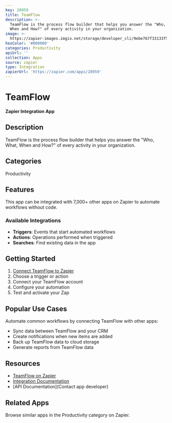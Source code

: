 ```yaml
---
key: 28959
title: TeamFlow
description: >-
  TeamFlow is the process flow builder that helps you answer the "Who, What,
  When and How?" of every activity in your organization.
image: >-
  https://zapier-images.imgix.net/storage/developer_cli/9ebe767f33133f54d042bc46733b9807.png?auto=format%2Ccompress&ixlib=python-3.0.0&q=50
hexColor: '#000000'
categories: Productivity
apiUrl: ''
collection: Apps
source: zapier
type: Integration
zapierUrl: 'https://zapier.com/apps/28959'
---
```

# TeamFlow

**Zapier Integration App**

## Description

TeamFlow is the process flow builder that helps you answer the "Who, What, When and How?" of every activity in your organization.

## Categories

Productivity

## Features

This app can be integrated with 7,000+ other apps on Zapier to automate workflows without code.

### Available Integrations

- **Triggers**: Events that start automated workflows
- **Actions**: Operations performed when triggered
- **Searches**: Find existing data in the app

## Getting Started

1. [Connect TeamFlow to Zapier](https://zapier.com/apps/28959)
2. Choose a trigger or action
3. Connect your TeamFlow account
4. Configure your automation
5. Test and activate your Zap

## Popular Use Cases

Automate common workflows by connecting TeamFlow with other apps:

- Sync data between TeamFlow and your CRM
- Create notifications when new items are added
- Back up TeamFlow data to cloud storage
- Generate reports from TeamFlow data

## Resources

- [TeamFlow on Zapier](https://zapier.com/apps/28959)
- [Integration Documentation](https://zapier.com/apps/28959/integrations)
- [API Documentation](Contact app developer)

## Related Apps

Browse similar apps in the Productivity category on Zapier.
